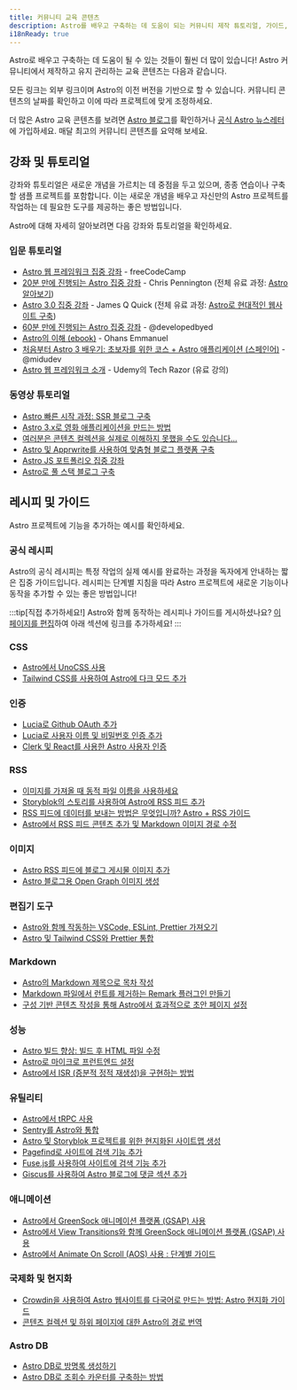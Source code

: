```yaml
---
title: 커뮤니티 교육 콘텐츠
description: Astro를 배우고 구축하는 데 도움이 되는 커뮤니티 제작 튜토리얼, 가이드, 기사, 비디오를 찾아보세요!
i18nReady: true
---
```




Astro로 배우고 구축하는 데 도움이 될 수 있는 것들이 훨씬 더 많이 있습니다! Astro 커뮤니티에서 제작하고 유지 관리하는 교육 콘텐츠는 다음과 같습니다.

모든 링크는 외부 링크이며 Astro의 이전 버전을 기반으로 할 수 있습니다. 커뮤니티 콘텐츠의 날짜를 확인하고 이에 따라 프로젝트에 맞게 조정하세요.

더 많은 Astro 교육 콘텐츠를 보려면 [Astro 블로그](https://astro.build/blog/)를 확인하거나 [공식 Astro 뉴스레터](https://astro.build/newsletter/signup)에 가입하세요. 매달 최고의 커뮤니티 콘텐츠를 요약해 보세요.

## 강좌 및 튜토리얼

강좌와 튜토리얼은 새로운 개념을 가르치는 데 중점을 두고 있으며, 종종 연습이나 구축할 샘플 프로젝트를 포함합니다. 이는 새로운 개념을 배우고 자신만의 Astro 프로젝트를 작업하는 데 필요한 도구를 제공하는 좋은 방법입니다.

Astro에 대해 자세히 알아보려면 다음 강좌와 튜토리얼을 확인하세요.

### 입문 튜토리얼

  - [Astro 웹 프레임워크 집중 강좌](https://www.youtube.com/watch?v=e-hTm5VmofI) - freeCodeCamp
  - [20분 만에 진행되는 Astro 집중 강좌](https://www.youtube.com/watch?v=zrPVTf761OI) - Chris Pennington (전체 유료 과정: [Astro 알아보기](https://learnastro.dev/))
  - [Astro 3.0 집중 강좌](https://www.youtube.com/watch?v=qBOz6TpYAOg) - James Q Quick (전체 유료 과정: [Astro로 현대적인 웹사이트 구축](https://astrocourse.dev/))
  - [60분 만에 진행되는 Astro 집중 강좌](https://www.youtube.com/watch?v=NniT0vKyn-E) - @developedbyed
  - [Astro의 이해 (ebook)](https://www.ohansemmanuel.com/books/understanding-astro) - Ohans Emmanuel
  - [처음부터 Astro 3 배우기: 초보자를 위한 코스 + Astro 애플리케이션 (스페인어)](https://www.youtube.com/watch?v=RB5tR_nqUEw) - @midudev
  - [Astro 웹 프레임워크 소개](https://www.udemy.com/course/introduction-to-the-astro-web-framework/) - Udemy의 Tech Razor (유료 강의)

  ### 동영상 튜토리얼
  - [Astro 빠른 시작 과정: SSR 블로그 구축](https://www.youtube.com/watch?v=XoIHKO6AkoM)
  - [Astro 3.x로 영화 애플리케이션을 만드는 방법](https://www.youtube.com/watch?v=Gvr4WhgfP0w)
  - [여러분은 콘텐츠 컬렉션을 실제로 이해하지 못했을 수도 있습니다...](https://www.youtube.com/watch?v=Fcw4c3wzm7I)
  - [Astro 및 Apprwrite를 사용하여 맞춤형 블로그 플랫폼 구축](https://www.youtube.com/watch?v=OERqwLy_reA)
  - [Astro JS 포트폴리오 집중 강좌](https://www.youtube.com/watch?v=TwWvNK0yHjI)
  - [Astro로 풀 스택 블로그 구축](https://egghead.io/courses/build-a-full-stack-blog-with-astro-7ffcf9ec)

## 레시피 및 가이드


Astro 프로젝트에 기능을 추가하는 예시를 확인하세요.

### 공식 레시피

Astro의 공식 레시피는 특정 작업의 실제 예시를 완료하는 과정을 독자에게 안내하는 짧은 집중 가이드입니다. 레시피는 단계별 지침을 따라 Astro 프로젝트에 새로운 기능이나 동작을 추가할 수 있는 좋은 방법입니다!

<RecipesNav />

:::tip[직접 추가하세요!]
Astro와 함께 동작하는 레시피나 가이드를 게시하셨나요? [이 페이지를 편집](https://github.com/withastro/docs/edit/main/src/content/docs/ko/community-resources/content.mdx)하여 아래 섹션에 링크를 추가하세요!
:::

### CSS

- [Astro에서 UnoCSS 사용](https://www.elian.codes/blog/23-02-11-implementing-unocss-in-astro/)
- [Tailwind CSS를 사용하여 Astro에 다크 모드 추가](https://www.kevinzunigacuellar.com/blog/dark-mode-in-astro/)

### 인증

- [Lucia로 Github OAuth 추가](https://lucia-auth.com/tutorials/github-oauth/astro)
- [Lucia로 사용자 이름 및 비밀번호 인증 추가](https://lucia-auth.com/tutorials/username-and-password/astro)
- [Clerk 및 React를 사용한 Astro 사용자 인증](https://www.launchfa.st/blog/react-astro-clerk)

### RSS

- [이미지를 가져올 때 동적 파일 이름을 사용하세요](https://vaihe.com/blog/astro/astro-dynamic-image-prop/)
- [Storyblok의 스토리를 사용하여 Astro에 RSS 피드 추가](https://straffesites.com/ko/blog/rss-feed-astro-storyblok)
- [RSS 피드에 데이터를 보내는 방법은 무엇입니까? Astro + RSS 가이드](https://aritraroy.live/tutorial/blogs/2023/how-to-send-any-data-to-rss-feed/)
- [Astro에서 RSS 피드 콘텐츠 추가 및 Markdown 이미지 경로 수정](https://billyle.dev/posts/adding-rss-feed-content-and-fixing-markdown-image-paths-in-astro)

### 이미지

- [Astro RSS 피드에 블로그 게시물 이미지 추가](https://webreaper.dev/posts/astro-rss-feed-blog-post-images/)
- [Astro 블로그용 Open Graph 이미지 생성](https://techsquidtv.com/blog/geneating-open-graph-images-for-astro/)

### 편집기 도구

- [Astro와 함께 작동하는 VSCode, ESLint, Prettier 가져오기](https://patheticgeek.dev/blog/astro-prettier-eslint-vscode)
- [Astro 및 Tailwind CSS와 Prettier 통합](https://straffesites.com/ko/blog/integrate-prettier-astro-tailwindcss)

### Markdown

- [Astro의 Markdown 제목으로 목차 작성](https://kld.dev/building-table-of-contents/)
- [Markdown 파일에서 런트를 제거하는 Remark 플러그인 만들기](https://eatmon.co/blog/remove-runts-markdown/)
- [구성 기반 콘텐츠 작성을 통해 Astro에서 효과적으로 초안 페이지 설정](https://akashrajpurohit.com/blog/set-up-draft-pages-efficiently-in-astro-with-configdriven-content-authoring/)

### 성능

- [Astro 빌드 향상: 빌드 후 HTML 파일 수정](https://straffesites.com/ko/blog/optimize-astro-html-post-build)
- [Astro로 마이크로 프런트엔드 설정](https://medium.com/@sergio.a.soria/setting-up-micro-frontends-with-astro-and-ecma-script-modules-137340d2c520)
- [Astro에서 ISR (증분적 정적 재생성)을 구현하는 방법](https://logsnag.com/blog/implementing-isr-in-astro)

### 유틸리티

- [Astro에서 tRPC 사용](https://www.thomasledoux.be/blog/using-trpc-astro-islands-react)
- [Sentry를 Astro와 통합](https://akashrajpurohit.com/blog/seamless-error-tracking-integrating-sentry-with-astro/)
- [Astro 및 Storyblok 프로젝트를 위한 현지화된 사이트맵 생성](https://straffesites.com/ko/blog/localized-sitemap-astro-storyblok)
- [Pagefind로 사이트에 검색 기능 추가](https://blog.otterlord.dev/posts/astro-search/)
- [Fuse.js를 사용하여 사이트에 검색 기능 추가](https://www.youtube.com/watch?v=XnV_2MWqAhQ)
- [Giscus를 사용하여 Astro 블로그에 댓글 섹션 추가](https://elazizi.com/posts/add-comments-section-to-your-astro-blog/)

### 애니메이션
- [Astro에서 GreenSock 애니메이션 플랫폼 (GSAP) 사용](https://www.launchfa.st/blog/gsap-astro)
- [Astro에서 View Transitions와 함께 GreenSock 애니메이션 플랫폼 (GSAP) 사용](https://www.launchfa.st/blog/gsap-astro-view-transitions)
- [Astro에서 Animate On Scroll (AOS) 사용 : 단계별 가이드](https://www.launchfa.st/blog/aos-astro)
### 국제화 및 현지화

- [Crowdin을 사용하여 Astro 웹사이트를 다국어로 만드는 방법: Astro 현지화 가이드](https://crowdin.com/blog/2023/06/21/astro-localization-and-i18n)
- [콘텐츠 컬렉션 및 하위 페이지에 대한 Astro의 경로 번역](https://www.webdesign-sopelnik.de/en/blog/translate-routes-for-astro-content-collections-or-subpages-with-trailingslash-and-base-support/)

### Astro DB
- [Astro DB로 방명록 생성하기](https://ryantrimble.com/blog/creating-a-guestbook-with-astro-db/)
- [Astro DB로 조회수 카운터를 구축하는 방법](https://www.vorillaz.com/astro-views)
